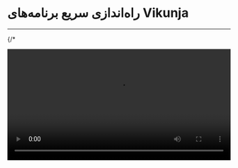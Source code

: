 

<Layout>
<Head>
<title>مستندات راه‌اندازی سریع برنامه‌های vikunja - لیارا</title>
<meta property="og:title" content="مستندات خدمات رایانش ابری لیارا" />
<meta property="og:description" content="مستندات مربوط به راه‌اندازی سریع برنامه vikunja در لیارا"  />
</Head>

# راه‌اندازی سریع برنامه‌های Vikunja
<hr className="mb-2" />

{/* <div className="h-4" />
<video
  src="https://media.liara.ir/docs/vikunja.mp4"
  controls="controls"
  className="block w-full"
  width="100%"
/>
<div className="h-4" /> */}

<a href="https://vikunja.io/" className="text-[#2196f3] ">Vikunja</a> یک ابزار متن‌باز برای مدیریت وظایف و پروژه‌ها است که به کاربران امکان سازماندهی وظایف، تعیین مهلت، و همکاری تیمی را می‌دهد. این ابزار با رابط کاربری ساده و ویژگی‌هایی مانند لیست‌های وظایف، برچسب‌گذاری، و تقویم برنامه‌ریزی شناخته می‌شود. این ابزار مناسب تیم‌ها و افرادی است که به دنبال جایگزینی ساده و قابل اعتماد برای مدیریت پروژه هستند.









<div className="h-4" />

برای راه‌اندازی برنامه با استفاده از ابزار <Link className="text-[#2196f3] " href="/references/console/about">Liara Console</Link> کافیست تا مراحل زیر را طی کنید:

<Step  steps={[
{
step: "۱",
content: (
<>
<h3>ورود به حساب کاربری</h3>   
<p>وارد <Link className="text-[#2196f3] " href="https://console.liara.ir">کنسول لیارا</Link> شوید و با وارد کردن ایمیل یا شماره همراه ثبت شده، به اکانت خود در لیارا، لاگین کنید.</p>
</>
)
},
{
  step: "۲",
  content: (
  <>
    <h3>انتخاب حساب</h3>
    <p>حساب شخصی یا تیم مدنظرتان برای راه‌اندازی برنامه آماده را انتخاب کنید.</p>
    
    <div className="h-4" />
    <Alert variant="success">
      <p>
        همچنین بخوانید: <a href="/references/team/about/" className="text-[#2196f3]">مدیریت تیم‌ها در لیارا</a>
      </p>
    </Alert>
  </>

  )
  },
{
step: "۳",
content: (
<>
<h3>راه‌اندازی برنامه</h3>
<p>
    بر روی منوی <b>برنامه‌های آماده</b> و سپس بر روی برنامه <b>vikunja</b>، کلیک کنید. 
    در ادامه، می‌توانید از گزینه <b>نصب سریع</b> یا گزینه <b>نصب پیشرفته</b> برای استقرار و نصب برنامه‌تان استفاده کنید:
</p>
<Tabs 
    tabs={["نصب سریع", "نصب پیشرفته"]} 
    content={[
    <>
      <p>
      در صورتی که از قابلیت <b>نصب سریع</b> استفاده کنید؛ لیارا از شما می‌خواهد که یک 
      ‌نام برای برنامه خود، انتخاب کنید؛ که شما می‌توانید در صورت تمایل و پس از وارد کردن نام موردنظرتان برای برنامه، بر روی گزینه <b>نصب و راه‌اندازی</b> کلیک کنید تا برنامه‌‌تان ساخته و نصب شود. 
      </p>

      <div className="h-4" />
      <img src="https://media.liara.ir/docs/one-click-app-quick-setup.gif" alt="create one click app using quick setup feature" />
      <div className="h-4" />

      <p>
        با انجام کار فوق، لیارا برای برنامه(برنامه‌ها)ی شما،   
        شناسه منحصربه‌فرد و یک <a href="/paas/details/private-network" className="text-[#2196f3]">شبکه خصوصی</a> جدید با <a href="/paas/details/plans/hardware-plans" className="text-[#2196f3]">پلن سخت‌افزاری</a> و <a href="/paas/details/plans/software-plans" className="text-[#2196f3]">بسته امکانات </a> پیش‌فرض، ایجاد می‌کند و پس از موفقیت آمیز بودن نصب برنامه، شما می‌توانید وضعیت برنامه‌تان 
        را در بخش <a href="/paas/details/events" className="text-[#2196f3]">رویدادها</a> و <a href="/paas/details/observations/software" className="text-[#2196f3]">لاگ‌ها</a> بررسی کنید.
      </p>   
    </>,
    <>
      <p>
        در صورتی که بر روی گزینه <b>نصب پیشرفته</b> کلیک کنید به یک صفحه جدید هدایت می‌شوید که 
        در این صفحه می‌توانید برای برنامه (برنامه‌ها) و دیتابیس (دیتابیس‌ها)ی مدنظرتان شناسه  
        و <a href="/paas/details/plans/hardware-plans" className="text-[#2196f3]">پلن سخت‌‌افزاری</a> انتخاب کنید. 
        در نظر داشته باشید که <a href="/paas/details/plans/software-plans" className="text-[#2196f3]">بسته امکانات</a> برنامه‌تان، متناسب 
        با نیازهای برنامه‌تان است که به صورت پیش‌فرض انتخاب می‌شود.
      </p>
      <div className="h-4" />
      <p>
        در این صفحه، شما می‌توانید <a href="/paas/details/private-network" className="text-[#2196f3]">شبکه خصوصی</a> مدنظرتان را انتخاب کنید 
        تا برنامه‌تان در شبکه خصوصی انتخاب‌شده، نصب شود. در صورتی که شبکه خصوصی برای برنامه انتخاب نشود، 
        لیارا به صورت خودکار، یک شبکه خصوصی برای برنامه‌تان ایجاد می‌کند.
      </p>
      <div className="h-4" />
      <p>
        همچنین، شما می‌توانید با کلیک بر روی گزینه <b>ویرایش Liara Compose</b>، <Important>Liara Compose</Important> برنامه را بنا به نیاز خود، شخصی‌سازی کنید. 
        در این فایل، شما می‌توانید تگ داکرایمیج، آیدی، پلن سخت‌افزاری، بسته امکانات، متغیرهای محیطی و ... برنامه‌تان 
        را تغییر داده یا سازمان‌دهی کنید.
      </p>
      <div className="h-4" />
      <Alert variant="success">
        <p>
          همچنین بخوانید: <a href="/one-click-apps/liara-compose/about/" className="text-[#2196f3]">فایل <Important>Liara Compose</Important> چیست؟</a>
        </p>
      </Alert>
      <Alert variant="info">
        <p>
          محتوای کامل <Important>Liara Compose</Important> برنامه در <a href="https://github.com/liara-cloud/compose-templates/blob/master/vikunja/liara-compose.yaml" className="text-[#2196f3]">اینجا</a>، قرار گرفته است.
        </p>
      </Alert>
    </>
    ]} 
  />

</>
)
},

]}/>

<Section id="see-also" title="همچنین بخوانید:" />

<div className='h-2' />
<div className="grid md:grid-cols-1 gap-4">
            {[
      {
        title: "تغییر نسخه‌ی برنامه مستقر شده",
        link: "./how-tos/choose-version"
      },
  ].map(item =>
    <Link href={item.link}>
    <Card className="flex cursor-pointer w-full items-center justify-between">
        <div className="flex items-center gap-3">
        <h4>
            {item.title}
        </h4>
        </div>
        <GoArrowLeft className="ml-1" />
    </Card>
    </Link>
            )}
</div>


</Layout>